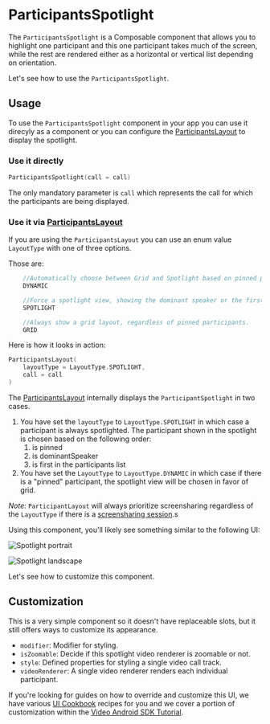 # ParticipantsSpotlight

The `ParticipantsSpotlight` is a Composable component that allows you to highlight one participant and this one participant takes much of the screen, while the rest are rendered
either as a horizontal or vertical list depending on orientation.

Let's see how to use the `ParticipantsSpotlight`.

## Usage

To use the `ParticipantsSpotlight` component in your app you can use it direcyly as a component or you can configure the [ParticipantsLayout](02-participants-grid.mdx) to display the spotlight.

### Use it directly
```kotlin
ParticipantsSpotlight(call = call)
```
The only mandatory parameter is `call` which represents the call for which the participants are being displayed.

### Use it via [ParticipantsLayout](02-participants-grid.mdx)

If you are using the `ParticipantsLayout` you can use an enum value `LayoutType` with one of three options.

Those are:
```kotlin
    //Automatically choose between Grid and Spotlight based on pinned participants and dominant speaker.
    DYNAMIC

    //Force a spotlight view, showing the dominant speaker or the first speaker in the list.
    SPOTLIGHT

    //Always show a grid layout, regardless of pinned participants.
    GRID
```

Here is how it looks in action:
```kotlin
ParticipantsLayout(
    layoutType = LayoutType.SPOTLIGHT,
    call = call
)
```

The [ParticipantsLayout](02-participants-grid.mdx) internally displays the `ParticipantSpotlight` in two cases. 
1. You have set the `layoutType` to `LayoutType.SPOTLIGHT` in which case a participant is always spotlighted. The participant shown in the spotlight is chosen based on the following order:
    1. is pinned
    2. is dominantSpeaker    
    3. is first in the participants list
2. You have set the `LayoutType` to `LayoutType.DYNAMIC` in which case if there is a "pinned" participant, the spotlight view will be chosen in favor of grid.

*Note*: `ParticipantLayout` will always prioritize screensharing regardless of the `LayoutType` if there is a [screensharing session](../04-call/05-screen-share-content.mdx).s


Using this component, you'll likely see something similar to the following UI:

![Spotlight portrait](../../assets/spotlight_portrait.png)

![Spotlight landscape](../../assets/spotlight_landscape.png)


Let's see how to customize this component.

## Customization

This is a very simple component so it doesn't have replaceable slots, but it still offers ways to customize its appearance.

- `modifier`: Modifier for styling.
- `isZoomable`: Decide if this spotlight video renderer is zoomable or not.
- `style`: Defined properties for styling a single video call track.
- `videoRenderer`: A single video renderer renders each individual participant.

If you're looking for guides on how to override and customize this UI, we have various [UI Cookbook](../../05-ui-cookbook/01-overview.mdx) recipes for you and we cover a portion of customization within the [Video Android SDK Tutorial](https://getstream.io/video/sdk/android/tutorial/video-calling/).